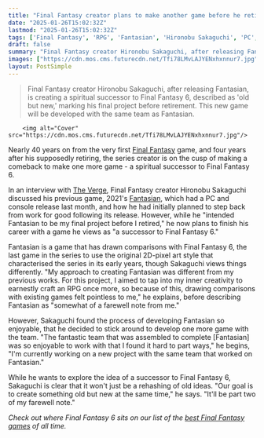 ```yaml
---
title: "Final Fantasy creator plans to make another game before he retires, and this one is inspired by Final Fantasy 6"
date: "2025-01-26T15:02:32Z"
lastmod: "2025-01-26T15:02:32Z"
tags: ['Final Fantasy', 'RPG', 'Fantasian', 'Hironobu Sakaguchi', 'PC', 'Console', '2D Pixel Art']
draft: false
summary: "Final Fantasy creator Hironobu Sakaguchi, after releasing Fantasian, is creating a spiritual successor to Final Fantasy 6,  described as 'old but new,' marking his final project before retirement.  This new game will be developed with the same team as Fantasian."
images: ["https://cdn.mos.cms.futurecdn.net/Tfi78LMvLAJYENxhxnnur7.jpg"]
layout: PostSimple
---
```

> Final Fantasy creator Hironobu Sakaguchi, after releasing Fantasian, is creating a spiritual successor to Final Fantasy 6,  described as 'old but new,' marking his final project before retirement.  This new game will be developed with the same team as Fantasian.


        <img alt="Cover" src="https://cdn.mos.cms.futurecdn.net/Tfi78LMvLAJYENxhxnnur7.jpg"/>
        
Nearly 40 years on from the very first [Final Fantasy](https://www.gamesradar.com/final-fantasy-7-remake-guide/) game, and four years after his supposedly retiring, the series creator is on the cusp of making a comeback to make one more game - a spiritual successor to Final Fantasy 6.

In an interview with [The Verge](https://www.theverge.com/2025/1/24/24350575/hironobu-sakaguchi-interview-fantasian-neo-dimension), Final Fantasy creator Hironobu Sakaguchi discussed his previous game, 2021's [Fantasian](https://www.gamesradar.com/games/rpg/fantasian-neo-dimension-is-easily-the-best-way-to-play-the-formerly-mobile-jrpg-warts-and-all/), which had a PC and console release last month, and how he had initially planned to step back from work for good following its release. However, while he "intended Fantasian to be my final project before I retired," he now plans to finish his career with a game he views as "a successor to Final Fantasy 6."

Fantasian is a game that has drawn comparisons with Final Fantasy 6, the last game in the series to use the original 2D-pixel art style that characterised the series in its early years, though Sakaguchi views things differently. "My approach to creating Fantasian was different from my previous works. For this project, I aimed to tap into my inner creativity to earnestly craft an RPG once more, so because of this, drawing comparisons with existing games felt pointless to me," he explains, before describing Fantasian as "somewhat of a farewell note from me."

However, Sakaguchi found the process of developing Fantasian so enjoyable, that he decided to stick around to develop one more game with the team. "The fantastic team that was assembled to complete [Fantasian] was so enjoyable to work with that I found it hard to part ways," he begins, "I'm currently working on a new project with the same team that worked on Fantasian."

While he wants to explore the idea of a successor to Final Fantasy 6, Sakaguchi is clear that it won't just be a rehashing of old ideas. "Our goal is to create something old but new at the same time," he says. "It'll be part two of my farewell note."

*Check out where Final Fantasy 6 sits on our list of the *[<em>best Final Fantasy games</em>](https://www.gamesradar.com/best-final-fantasy-games/)* of all time.*
        